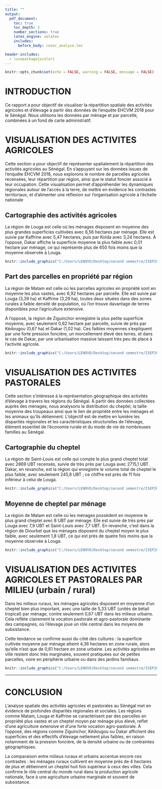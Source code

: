 ```yaml
---
title: ""
output:
  pdf_document:
    toc: true
    toc_depth: 3
    number_sections: true
    latex_engine: xelatex
    includes:
      before_body: cover_analyse.tex

header-includes:
  - \usepackage{xcolor}
---
```


```r
knitr::opts_chunk$set(echo = FALSE, warning = FALSE, message = FALSE)
```
\newpage
# **INTRODUCTION**

Ce rapport a pour objectif de visualiser la répartition spatiale des activités agricoles et d'élevage à partir des données de l'enquête EHCVM 2018 pour le Sénégal. Nous utilisons les données par ménage et par parcelle, combinées à un fond de carte administratif.



# **VISUALISATION DES ACTIVITES AGRICOLES**

 Cette section a pour objectif de représenter spatialement la répartition des activités agricoles au Sénégal. En s’appuyant sur les données issues de l’enquête EHCVM 2018, nous explorons le nombre de parcelles agricoles recensées, leur répartition par région, ainsi que le statut foncier associé à leur occupation. Cette visualisation permet d’appréhender les dynamiques régionales autour de l’accès à la terre, de mettre en évidence les contrastes territoriaux, et d’alimenter une réflexion sur l’organisation agricole à l’échelle nationale

## Cartographie des activités agricoles

La région de Louga est celle où les ménages disposent en moyenne des plus grandes superficies cultivées avec 6,56 hectares par ménage. Elle est suivie par Kaffrine avec 5,47 hectares, puis par Kolda avec 3,24 hectares. À l’opposé, Dakar affiche la superficie moyenne la plus faible avec 0,01 hectare par ménage, ce qui représente plus de 650 fois moins que la moyenne observée à Louga.

```r
knitr::include_graphics("C:/Users/LENOVO/Desktop/second semestre/ISEP2025/ISEP2025/outputs/carte_superficie_par_region.png")

```

## Part des parcelles en propriété par région

La région de Matam est celle où les parcelles agricoles en propriété sont en moyenne les plus vastes, avec 6,92 hectares par parcelle. Elle est suivie par Louga (3,39 ha) et Kaffrine (3,29 ha), toutes deux situées dans des zones rurales à faible densité de population, où l’on trouve davantage de terres disponibles pour l’agriculture extensive.

À l’opposé, la région de Ziguinchor enregistre la plus petite superficie moyenne, avec seulement 0,62 hectare par parcelle, suivie de près par Kédougou (0,67 ha) et Dakar (1,02 ha). Ces faibles moyennes s’expliquent par une forte pression foncière, un morcellement élevé des terres, et dans le cas de Dakar, par une urbanisation massive laissant très peu de place à l’activité agricole.

```r

knitr::include_graphics("C:/Users/LENOVO/Desktop/second semestre/ISEP2025/ISEP2025/outputs/superficie_proprietaires_par_region.png")

```


# **VISUALISATION DES ACTIVITES PASTORALES**

Cette section s'intéresse à la représentation géographique des activités d’élevage à travers les régions du Sénégal. À partir des données collectées auprès des ménages, nous analysons la distribution du cheptel, la taille moyenne des troupeaux ainsi que le lien de propriété entre les ménages et les animaux qu’ils détiennent. L’objectif est de mettre en lumière les disparités régionales et les caractéristiques structurelles de l’élevage, élément essentiel de l’économie rurale et du mode de vie de nombreuses familles au Sénégal.

## Cartographie du cheptel

La région de Saint-Louis est celle qui compte le plus grand cheptel total avec 2869 UBT recensés, suivie de très près par Louga avec 2715,1 UBT. Dakar, en revanche, est la région qui enregistre le volume total de cheptel le plus faible, avec seulement 245,8 UBT ; ce chiffre est près de 11 fois inférieur à celui de Louga.

```r
knitr::include_graphics("C:/Users/LENOVO/Desktop/second semestre/ISEP2025/ISEP2025/outputs/carte_total_cheptel_UBT_par_region.png")
```


## Moyenne de cheptel par ménage

La région de Matam est celle où les ménages possèdent en moyenne le plus grand cheptel avec 8 UBT par ménage. Elle est suivie de très près par Louga avec 7,9 UBT et Saint-Louis avec 7,7 UBT. En revanche, c’est dans la région de Diourbel que les ménages disposent du cheptel moyen le plus faible, avec seulement 1,8 UBT, ce qui est près de quatre fois moins que la moyenne observée à Louga.
```r
knitr::include_graphics("C:/Users/LENOVO/Desktop/second semestre/ISEP2025/ISEP2025/outputs/carte_moyenne_cheptel_UBT_par_region.png")

```

# **VISUALISATION DES ACTIVITES AGRICOLES ET PASTORALES PAR MILIEU (urbain / rural)**

Dans les milieux ruraux, les ménages agricoles disposent en moyenne d’un cheptel bien plus important, avec une taille de 5,33 UBT (unités de bétail tropical) par ménage, contre seulement 0,67 UBT dans les milieux urbains. Cela reflète clairement la vocation pastorale et agro-pastorale dominante des campagnes, où l’élevage joue un rôle central dans les moyens de subsistance.

Cette tendance se confirme aussi du côté des cultures : la superficie cultivée moyenne par ménage atteint 4,36 hectares en zone rurale, alors qu’elle n’est que de 0,61 hectare en zone urbaine. Les activités agricoles en ville restent donc très marginales, souvent pratiquées sur de petites parcelles, voire en périphérie urbaine ou dans des jardins familiaux.

```r
knitr::include_graphics("C:/Users/LENOVO/Desktop/second semestre/ISEP2025/ISEP2025/outputs/graphique_moyennes_milieu.png")

```

---

# **CONCLUSION**

L’analyse spatiale des activités agricoles et pastorales au Sénégal met en évidence de profondes disparités régionales et sociales. Les régions comme Matam, Louga et Kaffrine se caractérisent par des parcelles en propriété plus vastes et un cheptel moyen par ménage plus élevé, reflet d’une agriculture extensive et d’une forte vocation agro-pastorale. À l’opposé, des régions comme Ziguinchor, Kédougou ou Dakar affichent des superficies et des effectifs d’élevage nettement plus faibles, en raison notamment de la pression foncière, de la densité urbaine ou de contraintes géographiques.

La comparaison entre milieux ruraux et urbains accentue encore ces contrastes : les ménages ruraux cultivent en moyenne près de 4 hectares de plus et détiennent un cheptel huit fois supérieur à ceux des villes. Cela confirme le rôle central du monde rural dans la production agricole nationale, face à une agriculture urbaine marginale et souvent de subsistance.